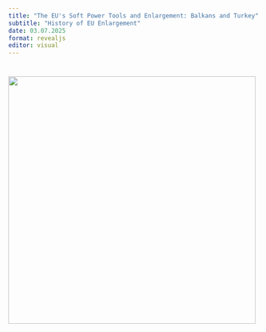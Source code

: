 ```yaml
---
title: "The EU's Soft Power Tools and Enlargement: Balkans and Turkey"
subtitle: "History of EU Enlargement"
date: 03.07.2025
format: revealjs
editor: visual
---
```


# ![](images/Build a Library Project-12.png){width="495"}
